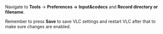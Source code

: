 {{howto|specify the folder where the recorded files (via red rec button) will be stored}}

<br> 

Navigate to '''Tools''' -&gt; '''Preferences -&gt;''' '''Input&amp;codecs''' and '''Record directory or filename'''. 

Remember to press '''Save''' to save VLC settings and restart VLC after that to make sure changes are enabled. 

<br> 

{{VSG}}